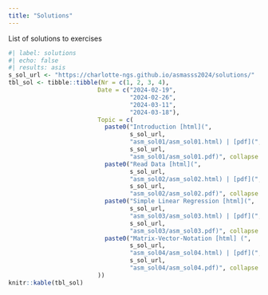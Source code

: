 ```yaml
---
title: "Solutions"
---
```


List of solutions to exercises

```r
#| label: solutions
#| echo: false
#| results: asis
s_sol_url <- "https://charlotte-ngs.github.io/asmasss2024/solutions/"
tbl_sol <- tibble::tibble(Nr = c(1, 2, 3, 4),
                         Date = c("2024-02-19",
                                  "2024-02-26",
                                  "2024-03-11",
                                  "2024-03-18"),
                         Topic = c(
                           paste0("Introduction [html](", 
                                  s_sol_url,
                                  "asm_sol01/asm_sol01.html) | [pdf](",
                                  s_sol_url, 
                                  "asm_sol01/asm_sol01.pdf)", collapse = ""),
                           paste0("Read Data [html](", 
                                  s_sol_url,
                                  "asm_sol02/asm_sol02.html) | [pdf](",
                                  s_sol_url,
                                  "asm_sol02/asm_sol02.pdf)", collapse = ""),
                           paste0("Simple Linear Regression [html](",
                                  s_sol_url,
                                  "asm_sol03/asm_sol03.html) | [pdf](",
                                  s_sol_url,
                                  "asm_sol03/asm_sol03.pdf)", collapse = ""),
                           paste0("Matrix-Vector-Notation [html] (",
                                  s_sol_url,
                                  "asm_sol04/asm_sol04.html) | [pdf](",
                                  s_sol_url,
                                  "asm_sol04/asm_sol04.pdf)", collapse = "")
                         ))
knitr::kable(tbl_sol)
```

